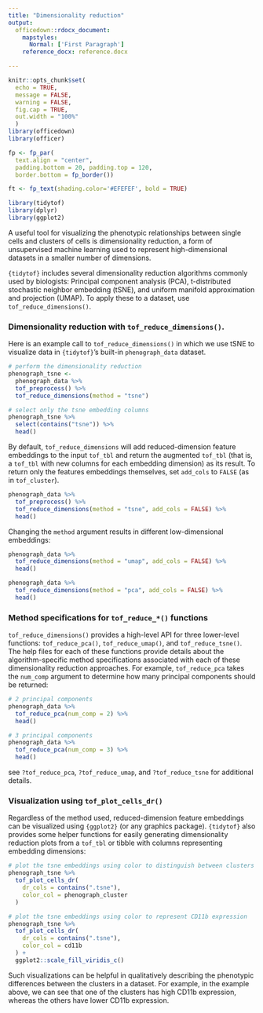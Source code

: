 ```yaml
---
title: "Dimensionality reduction"
output: 
  officedown::rdocx_document:
    mapstyles:
      Normal: ['First Paragraph']
    reference_docx: reference.docx

---
```


```r
knitr::opts_chunk$set(
  echo = TRUE,
  message = FALSE, 
  warning = FALSE,
  fig.cap = TRUE, 
  out.width = "100%"
  )
library(officedown)
library(officer)

fp <- fp_par(
  text.align = "center", 
  padding.bottom = 20, padding.top = 120, 
  border.bottom = fp_border())

ft <- fp_text(shading.color='#EFEFEF', bold = TRUE)

library(tidytof)
library(dplyr)
library(ggplot2)
```

A useful tool for visualizing the phenotypic relationships between single cells and clusters of cells is dimensionality reduction, a form of unsupervised machine learning used to represent high-dimensional datasets in a smaller number of dimensions.

`{tidytof}` includes several dimensionality reduction algorithms commonly used by biologists: Principal component analysis (PCA), t-distributed stochastic neighbor embedding (tSNE), and uniform manifold approximation and projection (UMAP). To apply these to a dataset, use `tof_reduce_dimensions()`. 

### Dimensionality reduction with `tof_reduce_dimensions()`. 

Here is an example call to `tof_reduce_dimensions()` in which we use tSNE to visualize data in `{tidytof}`'s built-in `phenograph_data` dataset.

```r
# perform the dimensionality reduction
phenograph_tsne <- 
  phenograph_data %>% 
  tof_preprocess() %>% 
  tof_reduce_dimensions(method = "tsne")

# select only the tsne embedding columns
phenograph_tsne %>% 
  select(contains("tsne")) %>% 
  head()
```

By default, `tof_reduce_dimensions` will add reduced-dimension feature embeddings to the input `tof_tbl` and return the augmented `tof_tbl` (that is, a `tof_tbl` with new columns for each embedding dimension) as its result. To return only the features embeddings themselves, set `add_cols` to `FALSE` (as in `tof_cluster`).

```r
phenograph_data %>% 
  tof_preprocess() %>% 
  tof_reduce_dimensions(method = "tsne", add_cols = FALSE) %>% 
  head()
```

Changing the `method` argument results in different low-dimensional embeddings: 

```r
phenograph_data %>% 
  tof_reduce_dimensions(method = "umap", add_cols = FALSE) %>% 
  head()

phenograph_data %>% 
  tof_reduce_dimensions(method = "pca", add_cols = FALSE) %>% 
  head()
```


### Method specifications for `tof_reduce_*()` functions

`tof_reduce_dimensions()` provides a high-level API for three lower-level functions: `tof_reduce_pca()`, `tof_reduce_umap()`, and `tof_reduce_tsne()`. The help files for each of these functions provide details about the algorithm-specific method specifications associated with each of these dimensionality reduction approaches. For example, `tof_reduce_pca` takes the `num_comp` argument to determine how many principal components should be returned: 

```r
# 2 principal components
phenograph_data %>% 
  tof_reduce_pca(num_comp = 2) %>% 
  head()
```

```r
# 3 principal components
phenograph_data %>% 
  tof_reduce_pca(num_comp = 3) %>% 
  head()
```

see `?tof_reduce_pca`, `?tof_reduce_umap`, and `?tof_reduce_tsne` for additional details.

### Visualization using `tof_plot_cells_dr()`

Regardless of the method used, reduced-dimension feature embeddings can be visualized using `{ggplot2}` (or any graphics package). `{tidytof}` also provides some helper functions for easily generating dimensionality reduction plots from a `tof_tbl` or tibble with columns representing embedding dimensions:

```r
# plot the tsne embeddings using color to distinguish between clusters
phenograph_tsne %>% 
  tof_plot_cells_dr(
    dr_cols = contains(".tsne"), 
    color_col = phenograph_cluster
  )

# plot the tsne embeddings using color to represent CD11b expression
phenograph_tsne %>% 
  tof_plot_cells_dr(
    dr_cols = contains(".tsne"), 
    color_col = cd11b
  ) + 
  ggplot2::scale_fill_viridis_c()
```

Such visualizations can be helpful in qualitatively describing the phenotypic differences between the clusters in a dataset. For example, in the example above, we can see that one of the clusters has high CD11b expression, whereas the others have lower CD11b expression.
